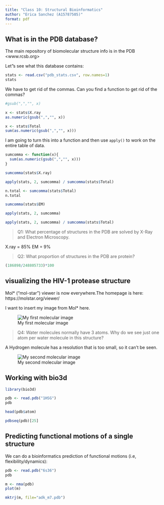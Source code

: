 ```yaml
---
title: "Class 10: Structural Bioinformatics"
author: "Erica Sanchez (A15787505)"
format: pdf
---
```

## What is in the PDB database? 

The main repository of biomolecular structure info is in the PDB <www.rcsb.org>

Let"s see what this database contains:

```r
stats <- read.csv("pdb_stats.csv", row.names=1)
stats
```
We have to get rid of the commas. Can you find a function to get rid of the commas? 

```r
#gsub(",","", x)
```

```r
x <- stats$X.ray
as.numeric(gsub(",","", x))
```

```r
x <- stats$Total
sum(as.numeric(gsub(",","", x)))
```

I am going to turn this into a function and then use `apply()` to work on the entire table of data.

```r
sumcomma <- function(x){
  sum(as.numeric(gsub(",","", x)))
}

sumcomma(stats$X.ray)
```

```r
apply(stats, 2, sumcomma) / sumcomma(stats$Total)
```
```r
n.total <- sumcomma(stats$Total)
n.total
```

```r
sumcomma(stats$EM)
```

```r
apply(stats, 2, sumcomma)
```
```r
apply(stats, 2, sumcomma) / sumcomma(stats$Total)
```
> Q1: What percentage of structures in the PDB are solved by X-Ray and Electron Microscopy.

X.ray = 85%
EM = 9%

> Q2: What proportion of structures in the PDB are protein?

```r
(186898/248805733)*100
```

## visualizing the HIV-1 protease structure

Mol* ("mol-star") viewer is now everywhere.The homepage is here: https://molstar.org/viewer/

I want to insert my image from Mol* here.

![My first molecular image](1HSG.png)

> Q4: Water molecules normally have 3 atoms. Why do we see just one atom per water molecule in this structure?

A Hydrogen molecule has a resolution that is too small, so it can't be seen.

![My second molecular image](1HSG.png2.png)

## Working with bio3d 

```r
library(bio3d)
```

```r
pdb <- read.pdb("1HSG")
pdb
```

```r
head(pdb$atom)
```

```r
pdbseq(pdb)[25]
```

## Predicting functional motions of a single structure

We can do a bioinformatics prediction of functional motions (i.e, flexibility/dynamics):

```r
pdb <- read.pdb("6s36")
pdb
```

```r
m <- nma(pdb)
plot(m)
```

```r
mktrj(m, file="adk_m7.pdb")
```



